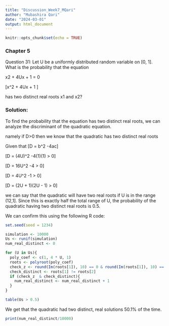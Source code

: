```yaml
---
title: "Discussion_Week7_MQari"
author: "Mubashira Qari"
date: "2024-03-01"
output: html_document
---
```


```r
knitr::opts_chunk$set(echo = TRUE)
```

### Chapter 5

Question 31: Let U be a uniformly distributed random variable on [0, 1]. What is the
probability that the equation

x2 + 4Ux + 1 = 0

\[x^2 + 4Ux + 1 \]

has two distinct real roots x1 and x2?

### Solution:

To find the probability that the equation has two distinct real roots, we can analyze the discriminant of the quadratic equation.

namely if D>0 then we know that the quadratic has two distinct real roots

Given that \[D = b^2 -4ac\]

\[D = (4U)^2 -4(1)(1) > 0\]

\[D = 16U^2 -4 > 0\]

\[D = 4U^2 -1 > 0\]

\[D = (2U + 1)(2U - 1) > 0\]

we can say that the quadratic will have two real roots if U is in the range (12,1]. Since this is exactly half the total range of U, the probability of the quadratic having two distinct real roots is 0.5.

We can confirm this using the following R code:

```r
set.seed(seed = 1234)

simulation <- 10000
Us <- runif(simulation)
num_real_distinct <- 0

for (U in Us){
  poly_coef <- c(1, 4 * U, 1)
  roots <- polyroot(poly_coef)
  check_z <- round(Im(roots[1]), 10) == 0 & round(Im(roots[1]), 10) == 0
  check_distinct <- roots[1] != roots[2]
  if (check_z  & check_distinct){
    num_real_distinct <- num_real_distinct + 1
  }
}

table(Us > 0.5)
```
We get that the quadratic had two distinct, real solutions 50.1% of the time.

```r

print(num_real_distinct/10000)

```

